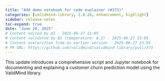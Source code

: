 ```yaml
---
title: "Add demo notebook for code explainer (#373)"
categories: [validmind-library, 2.8.26, enhancement, highlight]
sidebar: release-notes
toc-expand: true
date: "June 26, 2025"
# Content edited by AI - 2025-06-27 15:05
# Content validated by AI (temperature: 0.2) - 2025-06-27 15:05
# Content overwritten from an earlier version - 2025-06-27 15:05
# PR URL: https://github.com/validmind/validmind-library/pull/373
---
```


This update introduces a comprehensive script and Jupyter notebook for documenting and explaining a customer churn prediction model using the ValidMind library.